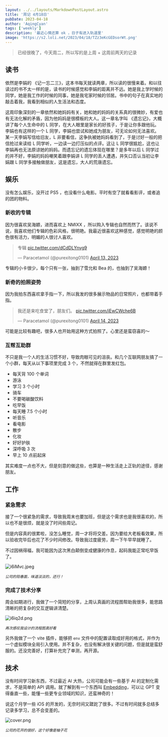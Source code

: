 ```yaml
---
layout: ../../layouts/MarkdownPostLayout.astro
title: '周记 4月18日'
pubDate: 2023-04-18
author: 'AqingCyan'
tags: ['weekly']
description: '最近心情还算 ok ，日子有进入轨道里'
image: 'https://s2.loli.net/2023/04/18/TZz3eKcGEDsorWt.png'
---
```


> 已经很晚了，今天周二，所以写的是上周 + 这周前两天的记录

## 读书

依然是李娟的 《记一忘二三》，这本书每天就读两章，所以读的很慢来着。和以往读过的书不太一样的是，读书的时候感觉和李娟的距离并不远。她是我上学时候的同学，她是我工作的时候的同事，她是我宅家时候的邻居。书中的句子在真实地的敲击着我，我看到相似的人生活法和态度。

这周印象深刻的一章依然和她妈妈有关，她和她的妈妈的关系真的很微妙，有爱也有无法化解的矛盾，因为他妈妈是很模板的大人。这一章名字叫 《遗忘记》，大概讲了每个人生命中的 L 同学，在大人眼里是家长的好孩子，于是让你多跟他玩。李娟也有这样的一个 L 同学，李娟也尝试和她成为朋友，可无论如何无法喜欢。某一天李娟写信给旧友，L 非要看信，这争执被她妈妈看到了，于是讨好一般的把信抢过来读给 L 同学听，一边读一边打压似的点评。这让 L 同学很尴尬，这也让李娟再也无法原谅她的妈妈。而遗忘记的遗忘体现在哪里？是多年以后 L 同学过的并不好，李娟的妈妈嘲笑着跟李娟讲 L 同学的丢人遭遇，并矢口否认当初让李娟跟 L 同学多接触做朋友，这是遗忘，大人的荒唐遗忘。

## 娱乐

没有怎么娱乐，没开过 PS5 ，也没看什么电影。平时有空了就看看影评，或者追的团的物料。

### 新收的专辑

因为很喜欢吴海嫄，进而喜欢上 NMIXX ，所以购入专辑也自然而然了。该说不说，我喜欢他们专辑的色彩风格，很明艳。我最近很喜欢这种感觉，感觉明艳的颜色很有活力，明媚的人很讨人喜欢。

<blockquote class="twitter-tweet">
  <p lang="zh" dir="ltr">
    专辑 <a href="https://t.co/dCdDLYnvg9">pic.twitter.com/dCdDLYnvg9</a>
  </p>
  &mdash; Paracetamol (@purexitong0101) <a href="https://twitter.com/purexitong0101/status/1646556728329396226?ref_src=twsrc%5Etfw">April 13, 2023</a>
</blockquote>

专辑的小卡很少，每个只有一张，抽到了雪允和 Bea 的，也抽到了吴海嫄！

### 新奇的拍照姿势

因为我拍东西喜欢拿手指一下，所以我发的很多展示物品的日常照片，也都带着手指。

<blockquote class="twitter-tweet">
  <p lang="zh" dir="ltr">
    我还是来吃食堂了，朋友们。 <a href="https://t.co/iEwCWche6B">pic.twitter.com/iEwCWche6B</a>
  </p>
  &mdash; Paracetamol (@purexitong0101) <a href="https://twitter.com/purexitong0101/status/1646831746472615936?ref_src=twsrc%5Etfw">April 14, 2023</a>
</blockquote>

可能是比较有趣吧，很多人也开始用这种方式拍照了。心里还是蛮窃喜的～

### 互帮互助群

不只是我一个人的生活习惯不好，导致肉眼可见的沮丧。和几个互联网朋友搞了一个小群，每天从以下事项里完成 3 个，不然就得在群里发红包。

- 每天背 100 个单词
- 游泳
- 学习 3 个小时
- 骑车
- 不要喝碳酸饮料
- 吃早饭
- 每天睡 7.5 个小时
- 听音乐
- 看电影
- 散步
- 化妆
- 好好护肤
- 深呼吸 3 次
- 早上 10 点前起床

其实难度一点也不大，但是刻意的做这些，也算是一种生活走上正轨的途径，感谢朋友。

## 工作

### 紧急需求

接了一个很紧急的需求，导致我周末也要加班，但是这个需求也是我很喜欢的，所以也不是很烦，就是没了时间些周记。

但是内容真的很累啦，没怎么睡觉，周一才将将交差。因为要给大老板看效果，所以验收完毕后也花了不少时间修改。导致我过度疲劳，周一下午早早就睡了。

不过因祸得福，我可能因为这次黑白颠倒变成健康的作息，起码我能正常吃早饭了。

![i6iMvc.jpeg](https://i.328888.xyz/2023/04/18/i6iMvc.jpeg)

<sup>_公司的阳春面，味道淡淡的，还行！_</sup>

### 完成了技术分享

周会如期进行，我做了一个简短的分享，上周认真画的流程图帮助我很多，能思路清晰的把复杂的交互逻辑讲清楚。

![i6iq2d.png](https://i.328888.xyz/2023/04/18/i6iq2d.png)

<sup>_再次感叹我设计的流程图真好看_</sup>

另外我做了一个 vite 插件，能够把 `env` 文件中的配置读取成好用的格式，并作为一个虚拟模块全局引入使用。并不复杂，也没有解决很关键的问题，但是就是蛮舒服的。还没完善好，打算补充完了单测，再开源。

## 技术

没有时间学习新东西，不过最近 AI 大热，公司可能会有一些基于 AI 的定制化需求，不是简单的 API 调用。就了解到有一个东西叫 [Embedding](https://en.wikipedia.org/wiki/Embedding)，可以让 GPT 变得垂直一些，能懂一些更专业领域的知识，还蛮神奇的！

说这个月学一些 iOS 的开发的，无奈时间又蹉跎了很多。不过有时间就多总结多记录多学习，总不会变差的。

![cover.png](https://s2.loli.net/2023/04/18/TZz3eKcGEDsorWt.png)

<sup>_公司的花开的很好，这个好像是柚子花_</sup>
